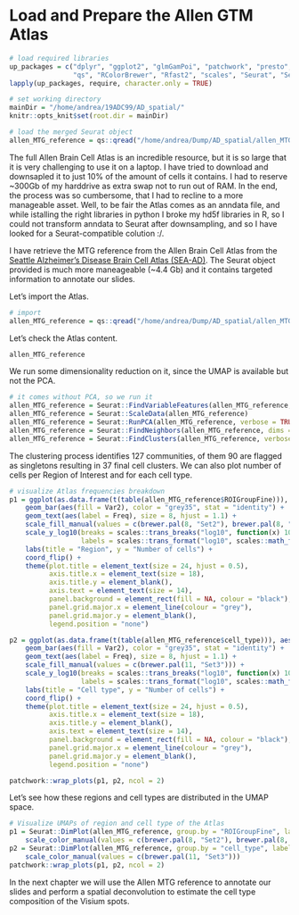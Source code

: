 # Load and Prepare the Allen GTM Atlas

```r
# load required libraries
up_packages = c("dplyr", "ggplot2", "glmGamPoi", "patchwork", "presto",
                "qs", "RColorBrewer", "Rfast2", "scales", "Seurat", "SeuratData")
lapply(up_packages, require, character.only = TRUE)

# set working directory
mainDir = "/home/andrea/19ADC99/AD_spatial/"
knitr::opts_knit$set(root.dir = mainDir)

# load the merged Seurat object
allen_MTG_reference = qs::qread("/home/andrea/Dump/AD_spatial/allen_MTG_reference.qsave", nthreads = 4)
```


The full Allen Brain Cell Atlas is an incredible resource, but it is so large that it is very challenging to use it on a laptop. I have tried to download and downsapled it to just 10% of the amount of cells it contains. I had to reserve ~300Gb of my harddrive as extra swap not to run out of RAM. In the end, the process was so cumbersome, that I had to recline to a more manageable asset. Well, to be fair the Atlas comes as an anndata file, and while istalling the right libraries in python I broke my hd5f libraries in R, so I could not transform anndata to Seurat after downsampling, and so I have looked for a Seurat-compatible colution :/.

I have retrieve the MTG reference from the Allen Brain Cell Atlas from the [Seattle Alzheimer's Disease Brain Cell Atlas (SEA-AD)](https://portal.brain-map.org/atlases-and-data/rnaseq/human-mtg-10x_sea-ad). The Seurat object provided is much more maneageable (~4.4 Gb) and it contains targeted information to annotate our slides.

Let's import the Atlas.

```r
# import
allen_MTG_reference = qs::qread("/home/andrea/Dump/AD_spatial/allen_MTG_reference.qsave", nthreads = 4)

```

Let's check the Atlas content.

```r
allen_MTG_reference
```

We run some dimensionality reduction on it, since the UMAP is available but not the PCA.

```r
# it comes without PCA, so we run it
allen_MTG_reference = Seurat::FindVariableFeatures(allen_MTG_reference, selection.method = "vst", nfeatures = 2000)
allen_MTG_reference = Seurat::ScaleData(allen_MTG_reference)
allen_MTG_reference = Seurat::RunPCA(allen_MTG_reference, verbose = TRUE)
allen_MTG_reference = Seurat::FindNeighbors(allen_MTG_reference, dims = 1:30)
allen_MTG_reference = Seurat::FindClusters(allen_MTG_reference, verbose = TRUE)
```

The clustering process identifies 127 communities, of them 90 are flagged as singletons resulting in 37 final cell clusters.
We can also plot number of cells per Region of Interest and for each cell type.

```r

# visualize Atlas frequencies breakdown
p1 = ggplot(as.data.frame(t(table(allen_MTG_reference$ROIGroupFine))), aes(x = Var2, y = Freq)) +
    geom_bar(aes(fill = Var2), color = "grey35", stat = "identity") +
    geom_text(aes(label = Freq), size = 8, hjust = 1.1) +
    scale_fill_manual(values = c(brewer.pal(8, "Set2"), brewer.pal(8, "Dark2"))) +
    scale_y_log10(breaks = scales::trans_breaks("log10", function(x) 10^x),
                  labels = scales::trans_format("log10", scales::math_format(10^.x))) +
    labs(title = "Region", y = "Number of cells") +
    coord_flip() +
    theme(plot.title = element_text(size = 24, hjust = 0.5),
          axis.title.x = element_text(size = 18),
          axis.title.y = element_blank(),
          axis.text = element_text(size = 14),
          panel.background = element_rect(fill = NA, colour = "black"),
          panel.grid.major.x = element_line(colour = "grey"),
          panel.grid.major.y = element_blank(),
          legend.position = "none")

p2 = ggplot(as.data.frame(t(table(allen_MTG_reference$cell_type))), aes(x = Var2, y = Freq)) +
    geom_bar(aes(fill = Var2), color = "grey35", stat = "identity") +
    geom_text(aes(label = Freq), size = 8, hjust = 1.1) +
    scale_fill_manual(values = c(brewer.pal(11, "Set3"))) +
    scale_y_log10(breaks = scales::trans_breaks("log10", function(x) 10^x),
                  labels = scales::trans_format("log10", scales::math_format(10^.x))) +
    labs(title = "Cell type", y = "Number of cells") +
    coord_flip() +
    theme(plot.title = element_text(size = 24, hjust = 0.5),
          axis.title.x = element_text(size = 18),
          axis.title.y = element_blank(),
          axis.text = element_text(size = 14),
          panel.background = element_rect(fill = NA, colour = "black"),
          panel.grid.major.x = element_line(colour = "grey"),
          panel.grid.major.y = element_blank(),
          legend.position = "none")

patchwork::wrap_plots(p1, p2, ncol = 2)
```


Let's see how these regions and cell types are distributed in the UMAP space.

```r
# Visualize UMAPs of region and cell type of the Atlas
p1 = Seurat::DimPlot(allen_MTG_reference, group.by = "ROIGroupFine", label = FALSE, raster = FALSE) +
    scale_color_manual(values = c(brewer.pal(8, "Set2"), brewer.pal(8, "Dark2")))
p2 = Seurat::DimPlot(allen_MTG_reference, group.by = "cell_type", label = FALSE, raster = FALSE) +
    scale_color_manual(values = c(brewer.pal(11, "Set3")))
patchwork::wrap_plots(p1, p2, ncol = 2)
```

In the next chapter we will use the Allen MTG reference to annotate our slides and perform a spatial deconvolution to estimate the cell type composition of the Visium spots.
